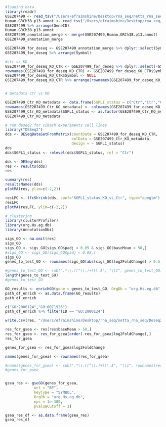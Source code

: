 ```r
#loading data
library(readr)
GSE207499 <- read_tsv("/Users/efraimshine/Desktop/rna_seq/netta_rna_seq/GSE207499_raw_counts_GRCh38.p13_NCBI.tsv")
Human.GRCh38.p13.annot <- read_tsv("/Users/efraimshine/Desktop/rna_seq/netta_rna_seq/Human.GRCh38.p13.annot (2).tsv")
GSE207499 %>% arrange(GeneID)
Human.GRCh38.p13.annot
GSE207499_annotation_merge <- merge(GSE207499,Human.GRCh38.p13.annot)
GSE207499_annotation_merge

GSE207499_for_deseq <- GSE207499_annotation_merge %>% dplyr::select(Symbol,GSM6290621,GSM6290622,GSM6290623,GSM6290624,GSM6290625,GSM6290626,GSM6290627,GSM6290628,GSM6290629)
GSE207499_for_deseq %>% arrange(Symbol)

```
```r
#ctr vs KD
GSE207499_for_deseq_KO_CTR <- GSE207499_for_deseq %>% dplyr::select(-GSM6290627,-GSM6290628,-GSM6290629) %>% distinct(Symbol, .keep_all = TRUE)
rownames(GSE207499_for_deseq_KO_CTR) <- GSE207499_for_deseq_KO_CTR$Symbol
GSE207499_for_deseq_KO_CTR$Symbol <- NULL
GSE207499_for_deseq_KO_CTR %>% arrange(rownames(GSE207499_for_deseq_KO_CTR))


# metadata ctr vs KO

GSE207499_Ctr_KO_metadata <- data.frame(SGPL1_status = c("Ctr","Ctr","Ctr","KO","KO","KO"))
rownames(GSE207499_Ctr_KO_metadata) <- colnames(GSE207499_for_deseq_KO_CTR)
GSE207499_Ctr_KO_metadata$SGPL1_status <- as.factor(GSE207499_Ctr_KO_metadata$SGPL1_status)
GSE207499_Ctr_KO_metadata
```
```r
# run deseq2 for vikash experiments cell lines
library("DESeq2")
dds <- DESeqDataSetFromMatrix(countData = GSE207499_for_deseq_KO_CTR,
                              colData = GSE207499_Ctr_KO_metadata,
                              design = ~ SGPL1_status)
dds
dds$SGPL1_status <- relevel(dds$SGPL1_status, ref = "Ctr")
```

```r
dds <- DESeq(dds)
res <- results(dds)
res
```

```r
summary(res)
resultsNames(dds)
plotMA(res, ylim=c(-2,2))

```
```r
resLFC <- lfcShrink(dds, coef="SGPL1_status_KO_vs_Ctr", type="apeglm")
resLFC
plotMA(resLFC, ylim=c(-2,2))
```

```r
# clustering
library(clusterProfiler)
library(org.Hs.eg.db)
library(AnnotationDbi)
```
```r
sigs_GO <- na.omit(res)
sigs_GO
sigs_GO <- sigs_GO[sigs_GO$padj < 0.05 & sigs_GO$baseMean > 50,]
#sigs_GO <- sigs_GO[sigs_GO$padj < 0.05,]
sigs_GO
genes_to_test_GO <- rownames(sigs_GO[abs(sigs_GO$log2FoldChange) > 0.5, ])

#genes_to_test_GO <- sub(".*\\.([^\\.]+)\\.$", "\\1", genes_to_test_GO)
length(genes_to_test_GO)
#genes_to_test_GO

GO_results <- enrichGO(gene = genes_to_test_GO, OrgDb = "org.Hs.eg.db", keyType = "SYMBOL", ont = "BP")
path_df_enrich <- as.data.frame(GO_results)
path_df_enrich
```
```r
c("GO:2000124","GO:0071926")
path_df_enrich %>% filter(ID == "GO:2000124")
```


```r
write.csv(res, "/Users/efraimshine/Desktop/rna_seq/netta_rna_seq/Deseq2.csv", row.names = TRUE)


```

```r
res_for_gsea <- res[res$baseMean > 50,] 
res_for_gsea <- res_for_gsea[order(-res_for_gsea$log2FoldChange),]
res_for_gsea 

genes_for_gsea <- res_for_gsea$log2FoldChange

names(genes_for_gsea) <- rownames(res_for_gsea)

#names(genes_for_gsea) <- sub(".*\\.([^\\.]+)\\.$", "\\1", rownames(res_for_gsea))
#genes_for_gsea


gsea_res <- gseGO(genes_for_gsea,
             ont = "BP",
             keyType = "SYMBOL",
             OrgDb = "org.Hs.eg.db",
             eps = 1e-300,
             pvalueCutoff = 1)

```

```r
gsea_res_df <- as.data.frame(gsea_res) 
gsea_res_df
```

